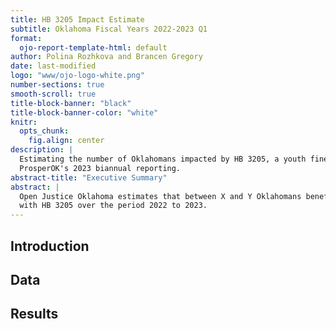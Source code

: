 ```yaml
---
title: HB 3205 Impact Estimate
subtitle: Oklahoma Fiscal Years 2022-2023 Q1
format:
  ojo-report-template-html: default
author: Polina Rozhkova and Brancen Gregory
date: last-modified
logo: "www/ojo-logo-white.png"
number-sections: true
smooth-scroll: true
title-block-banner: "black"
title-block-banner-color: "white"
knitr:
  opts_chunk:
    fig.align: center
description: |
  Estimating the number of Oklahomans impacted by HB 3205, a youth fines and fees reform. Analysis done in contribution to
  ProsperOK's 2023 biannual reporting.
abstract-title: "Executive Summary"
abstract: |
  Open Justice Oklahoma estimates that between X and Y Oklahomans benefitted from reduced fines and fees associated
  with HB 3205 over the period 2022 to 2023.
---
```


## Introduction

## Data

## Results
